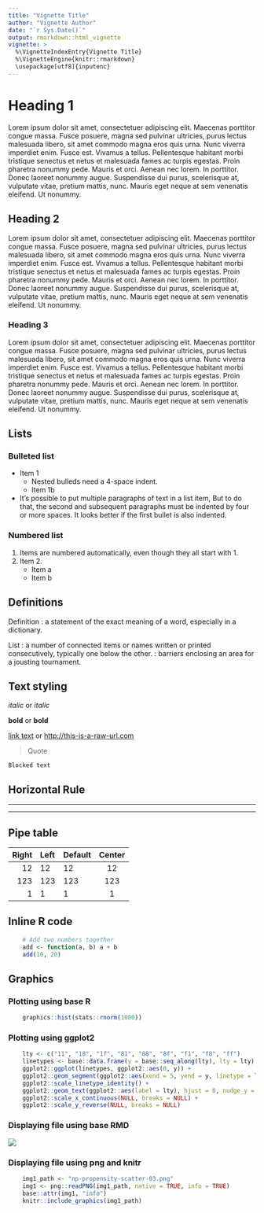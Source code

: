 ```yaml
---
title: "Vignette Title"
author: "Vignette Author"
date: "`r Sys.Date()`"
output: rmarkdown::html_vignette
vignette: >
  %\VignetteIndexEntry{Vignette Title}
  %\VignetteEngine{knitr::rmarkdown}
  \usepackage[utf8]{inputenc}
---
```


# Heading 1
Lorem ipsum dolor sit amet, consectetuer adipiscing elit. Maecenas porttitor congue massa. Fusce posuere, magna sed pulvinar ultricies, purus lectus malesuada libero, sit amet commodo magna eros quis urna.
Nunc viverra imperdiet enim. Fusce est. Vivamus a tellus.
Pellentesque habitant morbi tristique senectus et netus et malesuada fames ac turpis egestas. Proin pharetra nonummy pede. Mauris et orci.
Aenean nec lorem. In porttitor. Donec laoreet nonummy augue.
Suspendisse dui purus, scelerisque at, vulputate vitae, pretium mattis, nunc. Mauris eget neque at sem venenatis eleifend. Ut nonummy.

## Heading 2
Lorem ipsum dolor sit amet, consectetuer adipiscing elit. Maecenas porttitor congue massa. Fusce posuere, magna sed pulvinar ultricies, purus lectus malesuada libero, sit amet commodo magna eros quis urna.
Nunc viverra imperdiet enim. Fusce est. Vivamus a tellus.
Pellentesque habitant morbi tristique senectus et netus et malesuada fames ac turpis egestas. Proin pharetra nonummy pede. Mauris et orci.
Aenean nec lorem. In porttitor. Donec laoreet nonummy augue.
Suspendisse dui purus, scelerisque at, vulputate vitae, pretium mattis, nunc. Mauris eget neque at sem venenatis eleifend. Ut nonummy.

### Heading 3
Lorem ipsum dolor sit amet, consectetuer adipiscing elit. Maecenas porttitor congue massa. Fusce posuere, magna sed pulvinar ultricies, purus lectus malesuada libero, sit amet commodo magna eros quis urna.
Nunc viverra imperdiet enim. Fusce est. Vivamus a tellus.
Pellentesque habitant morbi tristique senectus et netus et malesuada fames ac turpis egestas. Proin pharetra nonummy pede. Mauris et orci.
Aenean nec lorem. In porttitor. Donec laoreet nonummy augue.
Suspendisse dui purus, scelerisque at, vulputate vitae, pretium mattis, nunc. Mauris eget neque at sem venenatis eleifend. Ut nonummy.

## Lists

### Bulleted list
* Item 1
	* Nested bulleds need a 4-space indent.
	* Item 1b
*	It's possible to put multiple paragraphs of text in a list item,
	But to do that, the second and subsequent paragraphs must be
	indented by four or more spaces. It looks better if the first
	bullet is also indented.

### Numbered list
1. Items are numbered automatically, even though they all start with 1.
1. Item 2.
	* Item a
	* Item b

## Definitions

Definition
    : a statement of the exact meaning of a word, especially in a dictionary.

List
    : a number of connected items or names written or printed consecutively,
      typically one below the other.
    : barriers enclosing an area for a jousting tournament.

## Text styling

_italic_ or *italic*

__bold__ or **bold**

[link text](destination) or <http://this-is-a-raw-url.com>

> Quote

	Blocked text

## Horizontal Rule

********

--------

## Pipe table

| Right | Left | Default | Center |
|------:|:-----|---------|:------:|
|	12	|  12  |	12	 |	  12  |
|  123	|  123 |   123   |	 123  |
|	 1	|    1 |	 1	 | 	   1  |

## Inline R code
```r
	# Add two numbers together
	add <- function(a, b) a + b
	add(10, 20)
```

## Graphics

### Plotting using base R
```r
	graphics::hist(stats::rnorm(1000))
```

### Plotting using ggplot2
```r
	lty <- c("11", "18", "1f", "81", "88", "8f", "f1", "f8", "ff")
	linetypes <- base::data.frame(y = base::seq_along(lty), lty = lty) 
	ggplot2::ggplot(linetypes, ggplot2::aes(0, y)) + 
	ggplot2::geom_segment(ggplot2::aes(xend = 5, yend = y, linetype = lty)) + 
	ggplot2::scale_linetype_identity() + 
	ggplot2::geom_text(ggplot2::aes(label = lty), hjust = 0, nudge_y = 0.2) +
	ggplot2::scale_x_continuous(NULL, breaks = NULL) + 
	ggplot2::scale_y_reverse(NULL, breaks = NULL)
```

### Displaying file using base RMD
![](np-propensity-scatter-01.png)

### Displaying file using png and knitr
```r
	img1_path <- "np-propensity-scatter-03.png"
	img1 <- png::readPNG(img1_path, native = TRUE, info = TRUE)
	base::attr(img1, "info")
	knitr::include_graphics(img1_path)
``` 

